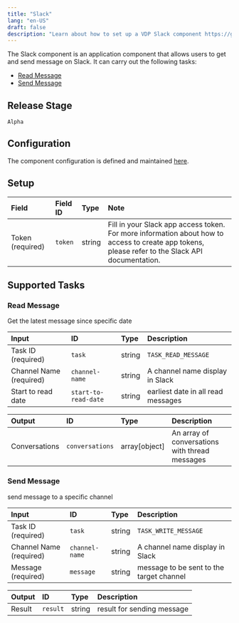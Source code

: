 ```yaml
---
title: "Slack"
lang: "en-US"
draft: false
description: "Learn about how to set up a VDP Slack component https://github.com/instill-ai/instill-core"
---
```


The Slack component is an application component that allows users to get and send message on Slack.
It can carry out the following tasks:

- [Read Message](#read-message)
- [Send Message](#send-message)



## Release Stage

`Alpha`



## Configuration

The component configuration is defined and maintained [here](https://github.com/instill-ai/component/blob/main/application/slack/v0/config/definition.json).




## Setup


| Field | Field ID | Type | Note |
| :--- | :--- | :--- | :--- |
| Token (required) | `token` | string | Fill in your Slack app access token. For more information about how to access to create app tokens, please refer to the Slack API documentation. |




## Supported Tasks

### Read Message

Get the latest message since specific date


| Input | ID | Type | Description |
| :--- | :--- | :--- | :--- |
| Task ID (required) | `task` | string | `TASK_READ_MESSAGE` |
| Channel Name (required) | `channel-name` | string | A channel name display in Slack |
| Start to read date | `start-to-read-date` | string | earliest date in all read messages |



| Output | ID | Type | Description |
| :--- | :--- | :--- | :--- |
| Conversations | `conversations` | array[object] | An array of conversations with thread messages |






### Send Message

send message to a specific channel


| Input | ID | Type | Description |
| :--- | :--- | :--- | :--- |
| Task ID (required) | `task` | string | `TASK_WRITE_MESSAGE` |
| Channel Name (required) | `channel-name` | string | A channel name display in Slack |
| Message (required) | `message` | string | message to be sent to the target channel |



| Output | ID | Type | Description |
| :--- | :--- | :--- | :--- |
| Result | `result` | string | result for sending message |







